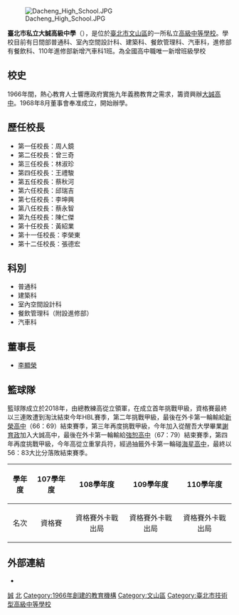 {{Unreferenced|time=2020-12-11T07:30:13+00:00}}
{{Infobox_School
| name = 臺北市私立大誠高級中學
| other_name = Taipei Dacheng High School
| image= [[File:大誠校徽.jpg|File:大誠校徽.jpg]]
| established= 1966年
| type= 私立高中附設高職部、進修部
| principal = 張德宏校長
| district = [[臺北市|臺北市]][[文山區|文山區]]
| grades = 3
| faculty = 22
| staff = 9
| enrollment = 170
| location = {{flagicon|TWN}}[[臺北市|臺北市]][[文山區|文山區]]秀明路二段175號
| information = 
| tel = +886-2-2234-8989
| fax = +886-2-2234-9696
| website = [http://www.tcsh.tp.edu.tw/ www.tcsh.tp.edu.tw]
}}
[[File:Dacheng_High_School.JPG|thumb]]

'''臺北市私立大誠高級中學'''（{{lang-en|Taipei Dacheng High School}}），是位於[[臺北市|臺北市]][[文山區|文山區]]的一所私立[[高級中等學校|高級中等學校]]。學校目前有日間部普通科、室內空間設計科、建築科、餐飲管理科、汽車科，進修部有餐飲科、110年進修部新增汽車科1班。為全國高中職唯一新增班級學校

==校史==
1966年間，熱心教育人士響應政府實施九年義務教育之需求，籌資興辦[[大誠高中|大誠高中]]。1968年8月董事會奉准成立，開始辦學。

==歷任校長==
*第一任校長：周人鏡
*第二任校長：曾三奇
*第三任校長：林淑珍
*第四任校長：王禮駿
*第五任校長：蔡秋河
*第六任校長：邱瑞吉
*第七任校長：李坤興
*第八任校長：蔡永智
*第九任校長：陳仁傑
*第十任校長：黃紹業
*第十一任校長：李榮東
*第十二任校長：張德宏

==科別==
* 普通科
* 建築科
* 室內空間設計科
* 餐飲管理科（附設進修部）
* 汽車科

==董事長==
* [[李顯榮|李顯榮]]

==籃球隊==
籃球隊成立於2018年，由總教練高從立領軍，在成立首年挑戰甲級，資格賽最終以三連敗遭到淘汰結束今年HBL賽季，第二年挑戰甲級，最後在外卡第一輪輸給[[新榮高中|新榮高中]]（66：69）結束賽季，第三年再度挑戰甲級，今年加入從醒吾大學畢業[[謝育政|謝育政]]加入大誠高中，最後在外卡第一輪輸給[[強恕高中|強恕高中]]（67：79）結束賽季，第四年再度挑戰甲級，今年高從立重掌兵符，經過抽籤外卡第一輪碰[[海星高中|海星高中]]，最終以56：83大比分落敗結束賽季。
{| border="1" class="wikitable"
!align=center| 學年度 !!align=center| 107學年度 !!align=center| 108學年度 !!align=center| 109學年度 !!align=center| 110學年度 
|-
|align=center| 名次 ||align=center| 資格賽 ||align=center| 資格賽外卡戰出局 ||align=center| 資格賽外卡戰出局 ||align=center| 資格賽外卡戰出局 
|}

==外部連結==
*{{Official website|http://www.tcsh.tp.edu.tw/}}

{{臺北市高級中等學校}}

[[Category:臺北市普通型高級中等學校|誠]]
[[Category:臺灣私立普通型高級中等學校|北]]
[[Category:1966年創建的教育機構|Category:1966年創建的教育機構]]
[[Category:文山區|Category:文山區]]
[[Category:臺北市技術型高級中等學校|Category:臺北市技術型高級中等學校]]